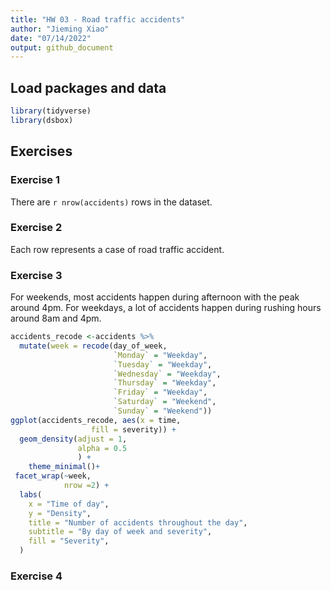 ```yaml
---
title: "HW 03 - Road traffic accidents"
author: "Jieming Xiao"
date: "07/14/2022"
output: github_document
---
```


## Load packages and data

```r
library(tidyverse)
library(dsbox)
```

## Exercises

### Exercise 1

There are `r nrow(accidents)` rows in the dataset. 

### Exercise 2

Each row represents a case of road traffic accident.

### Exercise 3

For weekends, most accidents happen during afternoon with the peak around 4pm. For weekdays, a lot of accidents happen during rushing hours around 8am and 4pm.


```r
accidents_recode <-accidents %>%
  mutate(week = recode(day_of_week,
                       `Monday` = "Weekday",
                       `Tuesday` = "Weekday",
                       `Wednesday` = "Weekday",
                       `Thursday` = "Weekday",
                       `Friday` = "Weekday",
                       `Saturday` = "Weekend",
                       `Sunday` = "Weekend"))
ggplot(accidents_recode, aes(x = time, 
                  fill = severity)) +
  geom_density(adjust = 1, 
               alpha = 0.5
               ) +
    theme_minimal()+
 facet_wrap(~week,
            nrow =2) +
  labs(
    x = "Time of day",
    y = "Density",
    title = "Number of accidents throughout the day", 
    subtitle = "By day of week and severity",
    fill = "Severity",
  )

```

### Exercise 4



```r

```
